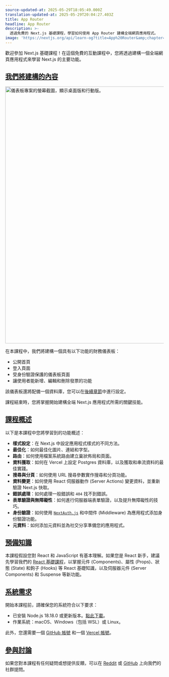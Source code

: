 ```yaml
---
source-updated-at: 2025-05-29T18:05:49.000Z
translation-updated-at: 2025-05-29T20:04:27.403Z
title: App Router
headline: App Router
description: >-
  透過免費的 Next.js 基礎課程，學習如何使用 App Router 建構全端網頁應用程式。
image: 'https://nextjs.org/api/learn-og?title=App%20Router&amp;chapter=2'
---
```


歡迎參加 Next.js 基礎課程！在這個免費的互動課程中，您將透過建構一個全端網頁應用程式來學習 Next.js 的主要功能。

[我們將建構的內容](#what-well-be-building)
------------------------------------------------

<Image
  alt="儀表板專案的螢幕截圖，顯示桌面版和行動版。"
  srcLight="https://h8DxKfmAPhn8O0p3.public.blob.vercel-storage.com/learn/light/dashboard.png"
  srcDark="https://h8DxKfmAPhn8O0p3.public.blob.vercel-storage.com/learn/dark/dashboard.png"
  width="1378"
  height="816"
/>

在本課程中，我們將建構一個具有以下功能的財務儀表板：

*   公開首頁
*   登入頁面
*   受身份驗證保護的儀表板頁面
*   讓使用者能新增、編輯和刪除發票的功能

該儀表板還將配備一個資料庫，您可以在[後續章節](/learn/dashboard-app/setting-up-your-database)中進行設定。

課程結束時，您將掌握開始建構全端 Next.js 應用程式所需的關鍵技能。

[課程概述](#overview)
---------------------

以下是本課程中您將學習到的功能概述：

*   **樣式設定**：在 Next.js 中設定應用程式樣式的不同方法。
*   **最佳化**：如何最佳化圖片、連結和字型。
*   **路由**：如何使用檔案系統路由建立巢狀佈局和頁面。
*   **資料獲取**：如何在 Vercel 上設定 Postgres 資料庫，以及獲取和串流資料的最佳實踐。
*   **搜尋與分頁**：如何使用 URL 搜尋參數實作搜尋和分頁功能。
*   **資料變更**：如何使用 React 伺服器動作 (Server Actions) 變更資料，並重新驗證 Next.js 快取。
*   **錯誤處理**：如何處理一般錯誤和 `404` 找不到錯誤。
*   **表單驗證與無障礙性**：如何進行伺服器端表單驗證，以及提升無障礙性的技巧。
*   **身份驗證**：如何使用 [`NextAuth.js`](https://next-auth.js.org/) 和中間件 (Middleware) 為應用程式添加身份驗證功能。
*   **元資料**：如何添加元資料並為社交分享準備您的應用程式。

[預備知識](#prerequisite-knowledge)
-------------------------------------------------

本課程假設您對 React 和 JavaScript 有基本理解。如果您是 React 新手，建議先學習我們的 [React 基礎課程](/learn/react-foundations)，以掌握元件 (Components)、屬性 (Props)、狀態 (State) 和鉤子 (Hooks) 等 React 基礎知識，以及伺服器元件 (Server Components) 和 Suspense 等新功能。

[系統需求](#system-requirements)
-------------------------------------------

開始本課程前，請確保您的系統符合以下要求：

*   已安裝 Node.js 18.18.0 或更新版本。[點此下載](https://nodejs.org/en)。
*   作業系統：macOS、Windows（包括 WSL）或 Linux。

此外，您還需要一個 [GitHub 帳號](https://github.com/join/) 和一個 [Vercel 帳號](https://vercel.com/signup)。

[參與討論](#join-the-conversation)
-----------------------------------------------

如果您對本課程有任何疑問或想提供反饋，可以在 [Reddit](https://reddit.com/r/vercel) 或 [GitHub](https://github.com/vercel/next-learn) 上向我們的社群提問。